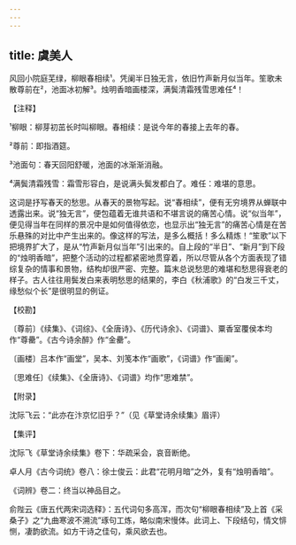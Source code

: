```yaml
---
---
---
```

title: 虞美人
---







风回小院庭芜绿，柳眼春相续¹。凭阑半日独无言，依旧竹声新月似当年。笙歌未散尊前在²，池面冰初解³。烛明香暗画楼深，满鬓清霜残雪思难任⁴！

【注释】

¹柳眼：柳芽初茁长时叫柳眼。春相续：是说今年的春接上去年的春。

²尊前：即指酒筵。

³池面句：春天回阳舒暖，池面的冰渐渐消融。

⁴满鬓清霜残雪：霜雪形容白，是说满头鬓发都白了。难任：难堪的意思。

这词是抒写春天的愁思。从春天的景物写起。说“春相续”，便有无穷境界从蝉联中透露出来。说“独无言”，便包蕴着无谁共语和不堪言说的痛苦心情。说“似当年”，便见得当年在同样的景况中是如何值得依恋，也显示出“独无言”的痛苦心情是在苦乐悬殊的对比中产生出来的。像这样的写法，是多么概括！多么精炼！“笙歌”以下把境界扩大了，是从“竹声新月似当年”引出来的。自上段的“半日”、“新月”到下段的“烛明香暗”，把整个活动的过程都紧密地贯穿着，所以尽管从各个方面表现了错综复杂的情事和景物，结构却很严密、完整。篇末总说愁思的难堪和愁思得衰老的样子。古人往往用鬓发白来表明愁思的结果的，李白《秋浦歌》的“白发三千丈，缘愁似个长”是很明显的例证。

【校勘】

〔尊前〕《续集》、《词综》、《全唐诗》、《历代诗余》、《词谱》、粟香室覆侯本均作“尊罍”。《古今诗余醉》作“金罍”。

〔画楼〕吕本作“画堂”，吴本、刘笺本作“画歌”，《词谱》作“画阑”。

〔思难任〕《续集》、《全唐诗》、《词谱》均作“思难禁”。

【附录】

沈际飞云：“此亦在汴京忆旧乎？”（见《草堂诗余续集》眉评）

【集评】

沈际飞《草堂诗余续集》卷下：华疏采会，哀音断绝。

卓人月《古今词统》卷八：徐士俊云：此君“花明月暗”之外，复有“烛明香暗”。

《词辨》卷二：终当以神品目之。

俞陛云《唐五代两宋词选释》：五代词句多高浑，而次句“柳眼春相续”及上首《采桑子》之“九曲寒波不溯流”琢句工炼，略似南宋慢体。此词上、下段结句，情文悱恻，凄韵欲流。如方干诗之佳句，乘风欲去也。